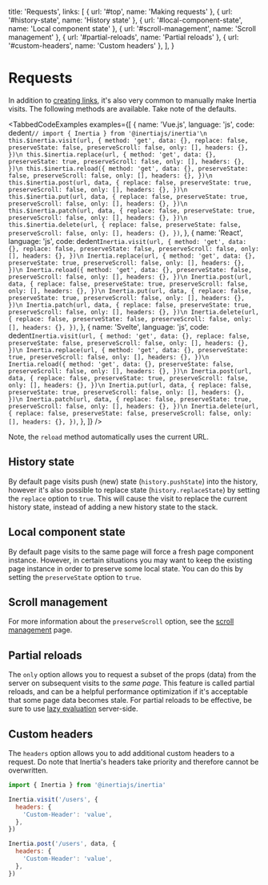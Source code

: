 
  title: 'Requests',
  links: [
    { url: '#top', name: 'Making requests' },
    { url: '#history-state', name: 'History state' },
    { url: '#local-component-state', name: 'Local component state' },
    { url: '#scroll-management', name: 'Scroll management' },
    { url: '#partial-reloads', name: 'Partial reloads' },
    { url: '#custom-headers', name: 'Custom headers' },
  ],
}

# Requests

In addition to [creating links](/links), it's also very common to manually make Inertia visits. The following methods are available. Take note of the defaults.

<TabbedCodeExamples
  examples={[
    {
      name: 'Vue.js',
      language: 'js',
      code: dedent`
        // import { Inertia } from '@inertiajs/inertia'\n
        this.$inertia.visit(url, {
          method: 'get',
          data: {},
          replace: false,
          preserveState: false,
          preserveScroll: false,
          only: [],
          headers: {},
        })\n
        this.$inertia.replace(url, {
          method: 'get',
          data: {},
          preserveState: true,
          preserveScroll: false,
          only: [],
          headers: {},
        })\n
        this.$inertia.reload({
          method: 'get',
          data: {},
          preserveState: false,
          preserveScroll: false,
          only: [],
          headers: {},
        })\n
        this.$inertia.post(url, data, {
          replace: false,
          preserveState: true,
          preserveScroll: false,
          only: [],
          headers: {},
        })\n
        this.$inertia.put(url, data, {
          replace: false,
          preserveState: true,
          preserveScroll: false,
          only: [],
          headers: {},
        })\n
        this.$inertia.patch(url, data, {
          replace: false,
          preserveState: true,
          preserveScroll: false,
          only: [],
          headers: {},
        })\n
        this.$inertia.delete(url, {
          replace: false,
          preserveState: false,
          preserveScroll: false,
          only: [],
          headers: {},
        })
      `,
    },
    {
      name: 'React',
      language: 'js',
      code: dedent`
        Inertia.visit(url, {
          method: 'get',
          data: {},
          replace: false,
          preserveState: false,
          preserveScroll: false,
          only: [],
          headers: {},
        })\n
        Inertia.replace(url, {
          method: 'get',
          data: {},
          preserveState: true,
          preserveScroll: false,
          only: [],
          headers: {},
        })\n
        Inertia.reload({
          method: 'get',
          data: {},
          preserveState: false,
          preserveScroll: false,
          only: [],
          headers: {},
        })\n
        Inertia.post(url, data, {
          replace: false,
          preserveState: true,
          preserveScroll: false,
          only: [],
          headers: {},
        })\n
        Inertia.put(url, data, {
          replace: false,
          preserveState: true,
          preserveScroll: false,
          only: [],
          headers: {},
        })\n
        Inertia.patch(url, data, {
          replace: false,
          preserveState: true,
          preserveScroll: false,
          only: [],
          headers: {},
        })\n
        Inertia.delete(url, {
          replace: false,
          preserveState: false,
          preserveScroll: false,
          only: [],
          headers: {},
        })
      `,
    },
    {
      name: 'Svelte',
      language: 'js',
      code: dedent`
        Inertia.visit(url, {
          method: 'get',
          data: {},
          replace: false,
          preserveState: false,
          preserveScroll: false,
          only: [],
          headers: {},
        })\n
        Inertia.replace(url, {
          method: 'get',
          data: {},
          preserveState: true,
          preserveScroll: false,
          only: [],
          headers: {},
        })\n
        Inertia.reload({
          method: 'get',
          data: {},
          preserveState: false,
          preserveScroll: false,
          only: [],
          headers: {},
        })\n
        Inertia.post(url, data, {
          replace: false,
          preserveState: true,
          preserveScroll: false,
          only: [],
          headers: {},
        })\n
        Inertia.put(url, data, {
          replace: false,
          preserveState: true,
          preserveScroll: false,
          only: [],
          headers: {},
        })\n
        Inertia.patch(url, data, {
          replace: false,
          preserveState: true,
          preserveScroll: false,
          only: [],
          headers: {},
        })\n
        Inertia.delete(url, {
          replace: false,
          preserveState: false,
          preserveScroll: false,
          only: [],
          headers: {},
        })
      `,
    },
  ]}
/>

Note, the `reload` method automatically uses the current URL.

## History state

By default page visits push (new) state (`history.pushState`) into the history, however it's also possible to replace state (`history.replaceState`) by setting the `replace` option to `true`. This will cause the visit to replace the current history state, instead of adding a new history state to the stack.

## Local component state

By default page visits to the same page will force a fresh page component instance. However, in certain situations you may want to keep the existing page instance in order to preserve some local state. You can do this by setting the `preserveState` option to `true`.

## Scroll management

For more information about the `preserveScroll` option, see the [scroll management](/scroll-management) page.

## Partial reloads

The `only` option allows you to request a subset of the props (data) from the server on subsequent visits to the _same page_. This feature is called partial reloads, and can be a helpful performance optimization if it's acceptable that some page data becomes stale. For partial reloads to be effective, be sure to use [lazy evaluation](/responses#lazy-evaluation) server-side.

## Custom headers

The `headers` option allows you to add additional custom headers to a request. Do note that Inertia's headers take priority and therefore cannot be overwritten.

```js
import { Inertia } from '@inertiajs/inertia'

Inertia.visit('/users', {
  headers: {
    'Custom-Header': 'value',
  },
})

Inertia.post('/users', data, {
  headers: {
    'Custom-Header': 'value',
  },
})
```
